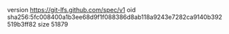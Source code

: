 version https://git-lfs.github.com/spec/v1
oid sha256:5fc008400a1b3ee68d9f1f088386d8ab118a9243e7282ca9140b392519b3ff82
size 51879
